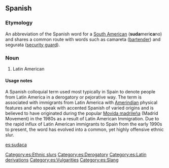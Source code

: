 {{rfc|Definition should probably be split into Definition and Usage notes. Etymology too long? (Severely) Biased definition?}}

==Spanish==

===Etymology===
An abbreviation of the Spanish word for a [[South American]] ('''suda'''meri'''ca'''no) and shares a common route with words such as camareta ([[bartender]]) and segurata ([[security guard]]).

===Noun===
{{es-noun-mf}}

# {{sense|generally considered offensive and vulgar}} Latin American

====Usage notes====
A Spanish colloquial term used most typically in Spain to denote people from Latin America in a derogatory or pejorative way. The term is associated with immigrants from Latin America with [[Amerindian]] physical features and who speak with accented Spanish of varied origins and is believed to have originated during the popular [[Movida madrileña]] (Madrid Movement) in the 1980s as a result of Latin American Immigration. Due to the rapid influx of Latin American immigrants to Spain from the early 1990s to present, the word has evolved into a common, yet highly offensive ethnic slur. 

[[Category:es:Ethnic slurs]] 
[[Category:es:Derogatory]]
[[Category:es:Latin derivations]]
[[Category:es:Vulgarities]] 
[[Category:es:Slang]]

[[es:sudaca]]